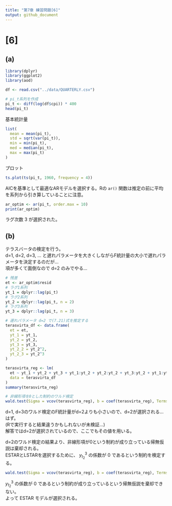 ```yaml
---
title: "第7章 練習問題[6]"
output: github_document
---
```


# [6]
## (a)
```r
library(dplyr)
library(ggplot2)
library(aod)

df <- read.csv("../data/QUARTERLY.csv")

# pi_t系列を作成
pi_t <- diff(log(df$cpi)) * 400
head(pi_t)
```

基本統計量

```r
list(
  mean = mean(pi_t),
  std = sqrt(var(pi_t)),
  min = min(pi_t),
  med = median(pi_t),
  max = max(pi_t)
)
```

プロット

```r
ts.plot(ts(pi_t, 1960, frequency = 4))
```

AICを基準として最適なARモデルを選択する。Rの `ar()` 関数は推定の前に平均を系列から引き算していることに注意。  

```r
ar_optim <- ar(pi_t, order.max = 10)
print(ar_optim)
```

ラグ次数 3 が選択された。


## (b)
テラスバータの検定を行う。  
d=1, d=2, d=3, ... と遅れパラメータを大きくしながらF統計量の大小で遅れパラメータを決定するのだが...  
項が多くて面倒なので d=2 のみでやる...  

```r
# 残差
et <- ar_optim$resid
# ラグ1系列
yt_1 = dplyr::lag(pi_t)
# ラグ2系列
yt_2 = dplyr::lag(pi_t, n = 2)
# ラグ3系列
yt_3 = dplyr::lag(pi_t, n = 3)

# 遅れパラメータ d=2 で(7.21)式を推定する
terasvirta_df <- data.frame(
  et = et,
  yt_1 = yt_1,
  yt_2 = yt_2,
  yt_3 = yt_3,
  yt_2_2 = yt_2^2,
  yt_2_3 = yt_2^3
)

terasvirta_reg <- lm(
  et ~ yt_1 + yt_2 + yt_3 + yt_1:yt_2 + yt_2:yt_2 + yt_3:yt_2 + yt_1:yt_2_2 + yt_2:yt_2_2 + yt_3:yt_2_2 + yt_1:yt_2_3 + yt_2:yt_2_3 + yt_3:yt_2_3,
  data = terasvirta_df
)
summary(terasvirta_reg)

# 非線形項を0とした制約のワルド検定
wald.test(Sigma = vcov(terasvirta_reg), b = coef(terasvirta_reg), Terms = 4:12)
```

d=1, d=3のワルド検定のF統計量がd=2よりも小さいので、d=2が選択される...はず。  
(Rで実行すると結果違うかもしれないが未検証...)  
解答ではd=2が選択されているので、ここでもその値を用いる。  

d=2のワルド検定の結果より、非線形項が0という制約が成り立っている帰無仮説は棄却される。  
ESTARとLSTARを選択するために、 $y_{t_2}^3$ の係数が 0 であるという制約を検定する。  

```r
wald.test(Sigma = vcov(terasvirta_reg), b = coef(terasvirta_reg), Terms = 10:12)
```

 $y_{t_2}^3$ の係数が 0 であるという制約が成り立っているという帰無仮説を棄却できない。  
 よって ESTAR モデルが選択される。